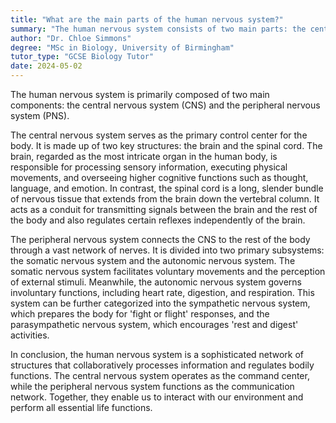 ```yaml
---
title: "What are the main parts of the human nervous system?"
summary: "The human nervous system consists of two main parts: the central nervous system, which includes the brain and spinal cord, and the peripheral nervous system, which connects the body to the CNS."
author: "Dr. Chloe Simmons"
degree: "MSc in Biology, University of Birmingham"
tutor_type: "GCSE Biology Tutor"
date: 2024-05-02
---
```


The human nervous system is primarily composed of two main components: the central nervous system (CNS) and the peripheral nervous system (PNS).

The central nervous system serves as the primary control center for the body. It is made up of two key structures: the brain and the spinal cord. The brain, regarded as the most intricate organ in the human body, is responsible for processing sensory information, executing physical movements, and overseeing higher cognitive functions such as thought, language, and emotion. In contrast, the spinal cord is a long, slender bundle of nervous tissue that extends from the brain down the vertebral column. It acts as a conduit for transmitting signals between the brain and the rest of the body and also regulates certain reflexes independently of the brain.

The peripheral nervous system connects the CNS to the rest of the body through a vast network of nerves. It is divided into two primary subsystems: the somatic nervous system and the autonomic nervous system. The somatic nervous system facilitates voluntary movements and the perception of external stimuli. Meanwhile, the autonomic nervous system governs involuntary functions, including heart rate, digestion, and respiration. This system can be further categorized into the sympathetic nervous system, which prepares the body for 'fight or flight' responses, and the parasympathetic nervous system, which encourages 'rest and digest' activities.

In conclusion, the human nervous system is a sophisticated network of structures that collaboratively processes information and regulates bodily functions. The central nervous system operates as the command center, while the peripheral nervous system functions as the communication network. Together, they enable us to interact with our environment and perform all essential life functions.
    